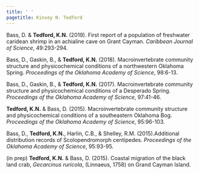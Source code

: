 ```yaml
---
title: ' '
pagetitle: Kinsey N. Tedford
---
```


<link rel="stylesheet" href="styles.css" type="text/css">

Bass, D. & **Tedford, K.N.** (2019). First report of a population of freshwater caridean shrimp in an achialine cave on Grant Cayman. *Caribbean Journal of Science*, 49:293-294. 

Bass, D., Gaskin, B., & **Tedford, K.N.** (2018). Macroinvertebrate community structure and physicochemical conditions of a northwestern Oklahoma Spring. *Proceedings of the Oklahoma Academy of Science*, 98:6-13. 

Bass, D., Gaskin, B., & **Tedford, K.N.** (2017). Macroinvertebrate community structure and physicochemical conditions of a Desperado Spring. *Proceedings of the Oklahoma Academy of Science*, 97:41-46. 

**Tedford, K.N.** & Bass, D. (2015). Macroinvertebrate community structure and physicochemical conditions of a southeastern Oklahoma Bog. *Proceedings of the Oklahoma Academy of Science*, 95:96-103. 

Bass, D., **Tedford, K.N.**, Harlin, C.B., & Shelley, R.M. (2015).Additional distribution records of Scolopendromorph centipedes. *Proceedings of the Oklahoma Academy of Science*, 95:93-95. 

(in prep) **Tedford, K.N.** & Bass, D. (2015). Coastal migration of the black land crab, *Gecarcinus ruricola*, (Linnaeus, 1758) on Grand Cayman Island. 
